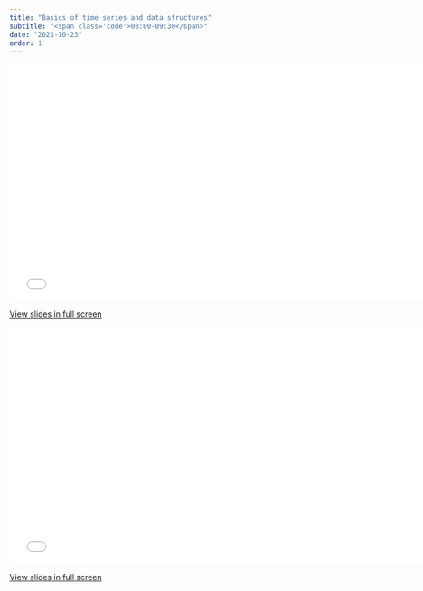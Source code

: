 ```yaml
---
title: "Basics of time series and data structures"
subtitle: "<span class='code'>08:00-09:30</span>"
date: "2023-10-23"
order: 1
---
```


<!-- Materials will be distributed sooner to the event. -->

```{=html}
<embed src="../../materials/00_intro.pdf" type="application/pdf" width="750px" height="420px">
```

[View slides in full screen](../../materials/00_intro.pdf)


```{=html}
<embed src="../../materials/01_basics_data_structure.pdf" type="application/pdf" width="750px" height="420px">
```

[View slides in full screen](../../materials/01_basics_data_structure.pdf)
